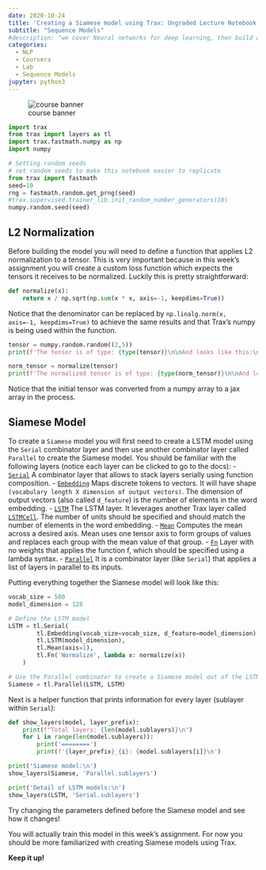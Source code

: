 ```yaml
---
date: 2020-10-24
title: 'Creating a Siamese model using Trax: Ungraded Lecture Notebook'
subtitle: "Sequence Models"
#description: "we cover Neural networks for deep learning, then build a tweet classifier that places tweets into positive or negative sentiment categories, using a DNN."
categories: 
  - NLP 
  - Coursera 
  - Lab
  - Sequence Models
jupyter: python3
---
```


![course banner](/images/Course-Logo-3-3.webp){.column-margin .nolightbox} 


```python
import trax
from trax import layers as tl
import trax.fastmath.numpy as np
import numpy

# Setting random seeds
# set random seeds to make this notebook easier to replicate
from trax import fastmath
seed=10
rng = fastmath.random.get_prng(seed)
#trax.supervised.trainer_lib.init_random_number_generators(10)
numpy.random.seed(seed)
```

## L2 Normalization

Before building the model you will need to define a function that applies L2 normalization to a tensor. This is very important because in this week's assignment you will create a custom loss function which expects the tensors it receives to be normalized. Luckily this is pretty straightforward:

```python
def normalize(x):
    return x / np.sqrt(np.sum(x * x, axis=-1, keepdims=True))
```

Notice that the denominator can be replaced by `np.linalg.norm(x, axis=-1, keepdims=True)` to achieve the same results and that Trax's numpy is being used within the function.

```python
tensor = numpy.random.random((2,5))
print(f'The tensor is of type: {type(tensor)}\n\nAnd looks like this:\n\n {tensor}')
```

```python
norm_tensor = normalize(tensor)
print(f'The normalized tensor is of type: {type(norm_tensor)}\n\nAnd looks like this:\n\n {norm_tensor}')
```

Notice that the initial tensor was converted from a numpy array to a jax array in the process.

## Siamese Model

To create a `Siamese` model you will first need to create a LSTM model using the `Serial` combinator layer and then use another combinator layer called `Parallel` to create the Siamese model. You should be familiar with the following layers (notice each layer can be clicked to go to the docs):
   - [`Serial`](https://trax-ml.readthedocs.io/en/latest/trax.layers.html#trax.layers.combinators.Serial) A combinator layer that allows to stack layers serially using function composition.
   - [`Embedding`](https://trax-ml.readthedocs.io/en/latest/trax.layers.html#trax.layers.core.Embedding) Maps discrete tokens to vectors. It will have shape `(vocabulary length X dimension of output vectors)`. The dimension of output vectors (also called `d_feature`) is the number of elements in the word embedding.
   - [`LSTM`](https://trax-ml.readthedocs.io/en/latest/trax.layers.html#trax.layers.rnn.LSTM) The LSTM layer. It leverages another Trax layer called [`LSTMCell`](https://trax-ml.readthedocs.io/en/latest/trax.layers.html#trax.layers.rnn.LSTMCell). The number of units should be specified and should match the number of elements in the word embedding.
   - [`Mean`](https://trax-ml.readthedocs.io/en/latest/trax.layers.html#trax.layers.core.Mean) Computes the mean across a desired axis. Mean uses one tensor axis to form groups of values and replaces each group with the mean value of that group.
   - [`Fn`](https://trax-ml.readthedocs.io/en/latest/trax.layers.html#trax.layers.base.Fn) Layer with no weights that applies the function f, which should be specified using a lambda syntax. 
   - [`Parallel`](https://trax-ml.readthedocs.io/en/latest/trax.layers.html#trax.layers.combinators.Parallel) It is a combinator layer (like `Serial`) that applies a list of layers in parallel to its inputs.

Putting everything together the Siamese model will look like this:

```python
vocab_size = 500
model_dimension = 128

# Define the LSTM model
LSTM = tl.Serial(
        tl.Embedding(vocab_size=vocab_size, d_feature=model_dimension),
        tl.LSTM(model_dimension),
        tl.Mean(axis=1),
        tl.Fn('Normalize', lambda x: normalize(x))
    )

# Use the Parallel combinator to create a Siamese model out of the LSTM 
Siamese = tl.Parallel(LSTM, LSTM)
```

Next is a helper function that prints information for every layer (sublayer within `Serial`):

```python
def show_layers(model, layer_prefix):
    print(f"Total layers: {len(model.sublayers)}\n")
    for i in range(len(model.sublayers)):
        print('========')
        print(f'{layer_prefix}_{i}: {model.sublayers[i]}\n')

print('Siamese model:\n')
show_layers(Siamese, 'Parallel.sublayers')

print('Detail of LSTM models:\n')
show_layers(LSTM, 'Serial.sublayers')
```

Try changing the parameters defined before the Siamese model and see how it changes!

You will actually train this model in this week's assignment. For now you should be more familiarized with creating Siamese models using Trax. 

**Keep it up!**

